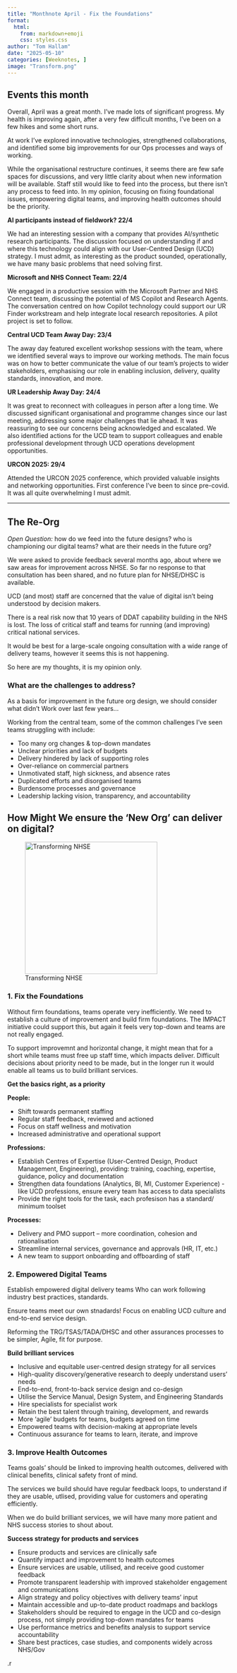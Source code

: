 ```yaml
---
title: "Monthnote April - Fix the Foundations"
format:
  html:
    from: markdown+emoji
    css: styles.css
author: "Tom Hallam"
date: "2025-05-10"
categories: [Weeknotes, ]
image: "Transform.png"
---
```


## Events this month 

Overall, April was a great month. I've made lots of significant progress. My health is improving again, after a very few difficult months, I've been on a few hikes and some short runs.

At work I've explored innovative technologies, strengthened collaborations, and identified some big improvements for our Ops processes and ways of working. 

While the organisational restructure continues, it seems there are few safe spaces for discussions, and very little clarity about when new information will be available. Staff still would like to feed into the process, but there isn't any process to feed into. In my opinion, focusing on fixing foundational issues, empowering digital teams, and improving health outcomes should be the priority. 


**AI participants instead of fieldwork? 22/4**

We had an interesting session with a company that provides AI/synthetic research participants. The discussion focused on understanding if and where this technology could align with our User-Centred Design (UCD) strategy. I must admit, as interesting as the product sounded, operationally, we have  many basic problems that need solving first.

**Microsoft and NHS Connect Team: 22/4**

We engaged in a productive session with the Microsoft Partner and NHS Connect team, discussing the potential of MS Copilot and Research Agents. The conversation centred on how Copilot technology could support our UR Finder workstream and help integrate local research repositories. A pilot project is set to follow.

**Central UCD Team Away Day: 23/4**

The away day featured excellent workshop sessions with the team, where we identified several ways to improve our working methods. The main focus was on how to better communicate the value of our team's projects to wider stakeholders, emphasising our role in enabling inclusion, delivery, quality standards, innovation, and more.

**UR Leadership Away Day: 24/4**

It was great to reconnect with colleagues in person after a long time. We discussed significant organisational and programme changes since our last meeting, addressing some major challenges that lie ahead. It was reassuring to see our concerns being acknowledged and escalated. We also identified actions for the UCD team to support colleagues and enable professional development through UCD operations development opportunities.

**URCON 2025: 29/4**

Attended the URCON 2025 conference, which provided valuable insights and networking opportunities. First conference I've been to since pre-covid. It was all quite overwhelming I must admit.

---

## The Re-Org

*Open Question:* how do we feed into the future designs? who is championing our digital teams? what are their needs in the future org?  

We were asked to provide feedback several months ago, about where we saw areas for improvement across NHSE. So far no response to that consultation has been shared, and no future plan for NHSE/DHSC is available. 

UCD (and most) staff are concerned that the value of digital isn't being understood by decision makers. 

There is a real risk now that 10 years of DDAT capability building in the NHS is lost. The loss of critical staff and teams for running (and improving) critical national services.

It would be best for a large-scale ongoing consultation with a wide range of delivery teams, however it seems this is not happening.

So here are my thoughts, it is my opinion only.


### What are the challenges to address?

As a basis for improvement in the future org design, we should consider what didn't Work over last few years...

Working from the central team, some of the common challenges I've seen teams struggling with include:

* Too many org changes & top-down mandates 
* Unclear priorities and lack of budgets
* Delivery hindered by lack of supporting roles
* Over-reliance on commercial partners
* Unmotivated staff, high sickness, and absence rates
* Duplicated efforts and disorganised teams
* Burdensome processes and governance
* Leadership lacking vision, transparency, and accountability


## How Might We ensure the 'New Org' can deliver on digital?

![Transforming NHSE](Transform.png){.external fig-alt="Pyramid with three tiers. 'Fix the foundations', 'Build better services', 'Improve health outcomes'" height="300"}


### 1. Fix the Foundations

Without firm foundations, teams operate very inefficiently. We need to establish a culture of improvement and build firm foundations. The IMPACT initiative could support this, but again it feels very top-down and teams are not really engaged. 

To support improvemnt and horizontal change, it might mean that for a short while teams must free up staff time, which impacts deliver. Difficult decisions about priority need to  be made, but in the longer run it would enable all teams us to build brilliant services.

**Get the basics right, as a priority**

**People:**

* Shift towards permanent staffing
* Regular staff feedback, reviewed and actioned
* Focus on staff wellness and motivation
* Increased administrative and operational support

**Professions:**

* Establish Centres of Expertise (User-Centred Design, Product Management, Engineering), providing: training, coaching, expertise, guidance, policy and documentation
* Strengthen data foundations (Analytics, BI, MI, Customer Experience) - like UCD professions, ensure every team has access to data specialists
* Provide the right tools for the task, each profesison has a standard/ minimum toolset

**Processes:**

* Delivery and PMO support – more coordination, cohesion and rationalisation
* Streamline internal services, governance and approvals (HR, IT, etc.)
* A new team to support onboarding and offboarding of staff

### 2. Empowered Digital Teams

Establish empowered digital delivery teams Who can work following industry best practices, standards.

Ensure teams meet our own stnadards! Focus on enabling UCD culture and end-to-end service design.

Reforming the TRG/TSAS/TADA/DHSC and other assurances processes to be simpler, Agile, fit for purpose. 

**Build brilliant services**

* Inclusive and equitable user-centred design strategy for all services
* High-quality discovery/generative research to deeply understand users' needs
* End-to-end, front-to-back service design and co-design
* Utilise the Service Manual, Design System, and Engineering Standards
* Hire specialists for specialist work
* Retain the best talent through training, development, and rewards
* More 'agile' budgets for teams, budgets agreed on time
* Empowered teams with decision-making at appropriate levels
* Continuous assurance for teams to learn, iterate, and improve

### 3. Improve Health Outcomes

Teams goals' should be linked to improving health outcomes, delivered with clinical benefits, clinical safety front of mind.

The services we build should have regular feedback loops, to understand if they are usable, utlised, providing value for customers and operating efficiently. 

When we do build brilliant services, we will have many more patient and NHS success stories to shout about. 


**Success strategy for products and services**

* Ensure products and services are clinically safe
* Quantify impact and improvement to health outcomes 
* Ensure services are usable, utilised, and receive good customer feedback
* Promote transparent leadership with improved stakeholder engagement and communications
* Align strategy and policy objectives with delivery teams' input
* Maintain accessible and up-to-date product roadmaps and backlogs
* Stakeholders should be required to engage in the UCD and co-design process, not simply providing top-down mandates for teams
* Use performance metrics and benefits analysis to support service accountability
* Share best practices, case studies, and components widely across NHS/Gov

.r
